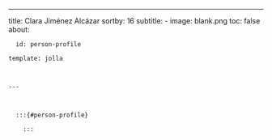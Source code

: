 ---
title: Clara Jiménez Alcázar
sortby: 16
subtitle: -
image: blank.png
toc: false
about:

      id: person-profile

    template: jolla

    

    ---

      

      :::{#person-profile}

        :::

